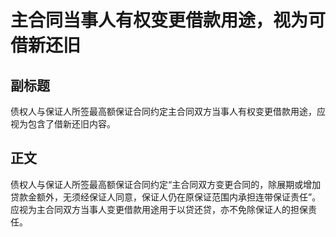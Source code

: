 # 主合同当事人有权变更借款用途，视为可借新还旧
## 副标题
债权人与保证人所签最高额保证合同约定主合同双方当事人有权变更借款用途，应视为包含了借新还旧内容。
## 正文
债权人与保证人所签最高额保证合同约定“主合同双方变更合同的，除展期或增加贷款金额外，无须经保证人同意，保证人仍在原保证范围内承担连带保证责任”。应视为主合同双方当事人变更借款用途用于以贷还贷，亦不免除保证人的担保责任。